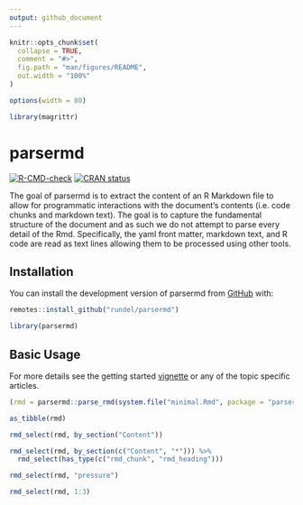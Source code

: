 ```yaml
---
output: github_document
---
```


<!-- README.md is generated from README.Rmd. Please edit that file -->

```r
knitr::opts_chunk$set(
  collapse = TRUE,
  comment = "#>",
  fig.path = "man/figures/README",
  out.width = "100%"
)

options(width = 80)

library(magrittr)
```

# parsermd

<!-- badges: start -->
[![R-CMD-check](https://github.com/rundel/parsermd/workflows/R-CMD-check/badge.svg)](https://github.com/rundel/parsermd/actions)
[![CRAN status](https://www.r-pkg.org/badges/version/parsermd)](https://CRAN.R-project.org/package=parsermd)
<!-- badges: end -->

The goal of parsermd is to extract the content of an R Markdown file to allow for programmatic interactions with the document's contents (i.e. code chunks and markdown text). The goal is to capture the fundamental structure of the document and as such we do not attempt to parse every detail of the Rmd. Specifically, the yaml front matter, markdown text, and R code are read as text lines allowing them to be processed using other tools.

## Installation

You can install the development version of parsermd from [GitHub](https://github.com/rundel/parsermd) with:

```r
remotes::install_github("rundel/parsermd")
```

```r
library(parsermd)
```

## Basic Usage

For more details see the getting started [vignette](https://rundel.github.io/parsermd/articles/parsermd.html) or any of the topic specific articles.

```r
(rmd = parsermd::parse_rmd(system.file("minimal.Rmd", package = "parsermd")))

as_tibble(rmd)

rmd_select(rmd, by_section("Content"))

rmd_select(rmd, by_section(c("Content", "*"))) %>%
  rmd_select(has_type(c("rmd_chunk", "rmd_heading")))

rmd_select(rmd, "pressure")

rmd_select(rmd, 1:3)
```
